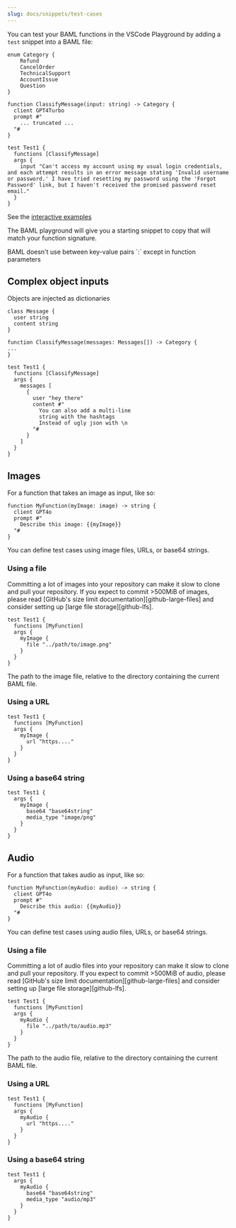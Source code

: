 ```yaml
---
slug: docs/snippets/test-cases
---
```


You can test your BAML functions in the VSCode Playground by adding a `test` snippet into a BAML file:

```baml
enum Category {
    Refund
    CancelOrder
    TechnicalSupport
    AccountIssue
    Question
}

function ClassifyMessage(input: string) -> Category {
  client GPT4Turbo
  prompt #"
    ... truncated ...
  "#
}

test Test1 {
  functions [ClassifyMessage]
  args {
    input "Can't access my account using my usual login credentials, and each attempt results in an error message stating 'Invalid username or password.' I have tried resetting my password using the 'Forgot Password' link, but I haven't received the promised password reset email."
  }
}
```
See the [interactive examples](https://promptfiddle.com)

The BAML playground will give you a starting snippet to copy that will match your function signature.

<Warning>
BAML doesn't use between key-value pairs `:` except in function parameters
</Warning>

## Complex object inputs

Objects are injected as dictionaries
```baml
class Message {
  user string
  content string
}

function ClassifyMessage(messages: Messages[]) -> Category {
...
}

test Test1 {
  functions [ClassifyMessage]
  args {
    messages [
      {
        user "hey there"
        content #"
          You can also add a multi-line
          string with the hashtags
          Instead of ugly json with \n
        "#
      }
    ]
  }
}
```

## Images

For a function that takes an image as input, like so:

```baml
function MyFunction(myImage: image) -> string {
  client GPT4o
  prompt #"
    Describe this image: {{myImage}}
  "#
}
```

You can define test cases using image files, URLs, or base64 strings.

### Using a file

<Warning>
  Committing a lot of images into your repository can make it slow to clone and
  pull your repository. If you expect to commit >500MiB of images, please read
  [GitHub's size limit documentation][github-large-files] and consider setting
  up [large file storage][github-lfs].
</Warning>

[github-large-files]: https://docs.github.com/en/repositories/working-with-files/managing-large-files/about-large-files-on-github
[github-lfs]: https://docs.github.com/en/repositories/working-with-files/managing-large-files/configuring-git-large-file-storage

```baml
test Test1 {
  functions [MyFunction]
  args {
    myImage {
      file "../path/to/image.png"
    }
  }
}
```

<ParamField path="file" type="string" required="true">
  The path to the image file, relative to the directory containing the current BAML file.
</ParamField>

### Using a URL
```baml
test Test1 {
  functions [MyFunction]
  args {
    myImage {
      url "https...."
    }
  }
}
```

### Using a base64 string
```baml
test Test1 {
  args {
    myImage {
      base64 "base64string"
      media_type "image/png"
    }
  }
}
```


## Audio

For a function that takes audio as input, like so:

```baml
function MyFunction(myAudio: audio) -> string {
  client GPT4o
  prompt #"
    Describe this audio: {{myAudio}}
  "#
}
```

You can define test cases using audio files, URLs, or base64 strings.

### Using a file

<Warning>
  Committing a lot of audio files into your repository can make it slow to clone and
  pull your repository. If you expect to commit >500MiB of audio, please read
  [GitHub's size limit documentation][github-large-files] and consider setting
  up [large file storage][github-lfs].
</Warning>

```baml
test Test1 {
  functions [MyFunction]
  args {
    myAudio {
      file "../path/to/audio.mp3"
    }
  }
}
```

<ParamField path="file" type="string" required="true">
  The path to the audio file, relative to the directory containing the current BAML file.
</ParamField>

### Using a URL
```baml
test Test1 {
  functions [MyFunction]
  args {
    myAudio {
      url "https...."
    }
  }
}
```

### Using a base64 string
```baml
test Test1 {
  args {
    myAudio {
      base64 "base64string"
      media_type "audio/mp3"
    }
  }
}
```
